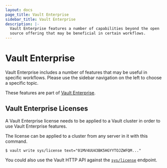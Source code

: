 ```yaml
---
layout: docs
page_title: Vault Enterprise
sidebar_title: Vault Enterprise
description: |-
  Vault Enterprise features a number of capabilities beyond the open
  source offering that may be beneficial in certain workflows.
---
```


# Vault Enterprise

Vault Enterprise includes a number of features that may be useful in specific
workflows. Please use the sidebar navigation on the left to choose a specific
topic.

These features are part of [Vault Enterprise](https://www.hashicorp.com/vault?utm_source=oss&utm_medium=docs&utm_campaign=vault&_ga=1.201793489.1956619674.1489356624).

## Vault Enterprise Licenses

A Vault Enterprise license needs to be applied to a Vault cluster
in order to use Vault Enterprise features.

The license can be applied to a cluster from any server in it with this command.

```shell-session
$ vault write sys/license text="01MV4UU43BK5HGYYTOJZWFQM..."
```

You could also use the Vault HTTP API against the [`sys/license`](/api-docs/system/license.mdx)
endpoint.

